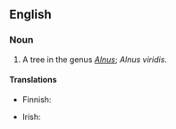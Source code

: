==English==

===Noun===
{{en-noun|sg=[[green]] [[alder]]}}

# A tree in the genus ''[[Alnus]]''; ''Alnus viridis''.

====Translations====
{{trans-top|Alnus viridis}}
* Finnish: {{t-|fi|pensasleppä}}
{{trans-mid}}
* Irish: {{t-|ga|fearnóg ghlas|f}}
{{trans-bottom}}